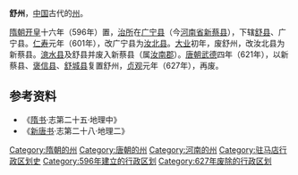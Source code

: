 '''舒州'''，[[中国|中国]]古代的[[州|州]]。

[[隋朝|隋朝]][[开皇|开皇]]十六年（596年）置，[[治所|治所]]在[[广宁县_(隋朝)|广宁县]]（今[[河南省|河南省]][[新蔡县|新蔡县]]），下辖[[舒县|舒县]]、广宁县。[[仁寿_(隋朝)|仁寿]]元年（601年），改广宁县为[[汝北县|汝北县]]。[[大业_(年号)|大业]]初年，废舒州，改汝北县为新蔡县。[[澺水县|澺水县]]及舒县并废入新蔡县（属[[汝南郡|汝南郡]]）。[[唐朝|唐朝]][[武德|武德]]四年（621年），以新蔡县、[[褒信县|褒信县]]、[[舒城县_(隋朝)|舒城县]]复置舒州，[[貞觀_(唐朝)|贞观]]元年（627年），再废。

== 参考资料 ==
*《[[隋书|隋书]]·志第二十五·地理中》
*《[[新唐书|新唐书]]·志第二十八·地理二》
{{河南行政区划小作品}}
{{DEFAULTSORT:S}}
[[Category:隋朝的州|Category:隋朝的州]]
[[Category:唐朝的州|Category:唐朝的州]]
[[Category:河南的州|Category:河南的州]]
[[Category:驻马店行政区划史|Category:驻马店行政区划史]]
[[Category:596年建立的行政区划|Category:596年建立的行政区划]]
[[Category:627年废除的行政区划|Category:627年废除的行政区划]]